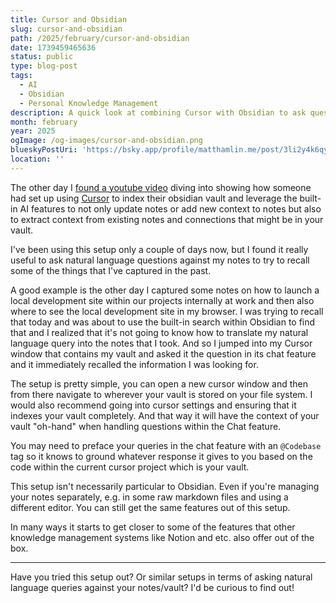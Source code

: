 ```yaml
---
title: Cursor and Obsidian
slug: cursor-and-obsidian
path: /2025/february/cursor-and-obsidian
date: 1739459465636
status: public
type: blog-post
tags:
  - AI
  - Obsidian
  - Personal Knowledge Management
description: A quick look at combining Cursor with Obsidian to ask questions of your notes!
month: february
year: 2025
ogImage: /og-images/cursor-and-obsidian.png
blueskyPostUri: 'https://bsky.app/profile/matthamlin.me/post/3li2y4k6qyc22'
location: ''
---
```



The other day I [found a youtube video](https://youtu.be/nxss50uZgE0?si=1wzRZFW7urqAPQug) diving into showing how someone had set up using [Cursor](https://cursor.sh) to index their obsidian vault and leverage the built-in AI features to not only update notes or add new context to notes but also to extract context from existing notes and connections that might be in your vault.

I've been using this setup only a couple of days now, but I found it really useful to ask natural language questions against my notes to try to recall some of the things that I've captured in the past.

A good example is the other day I captured some notes on how to launch a local development site within our projects internally at work and then also where to see the local development site in my browser. I was trying to recall that today and was about to use the built-in search within Obsidian to find that and I realized that it's not going to know how to translate my natural language query into the notes that I took. And so I jumped into my Cursor window that contains my vault and asked it the question in its chat feature and it immediately recalled the information I was looking for.

The setup is pretty simple, you can open a new cursor window and then from there navigate to wherever your vault is stored on your file system. I would also recommend going into cursor settings and ensuring that it indexes your vault completely. And that way it will have the context of your vault "oh-hand" when handling questions within the Chat feature.

You may need to preface your queries in the chat feature with an `@Codebase` tag so it knows to ground whatever response it gives to you based on the code within the current cursor project which is your vault.

This setup isn't necessarily particular to Obsidian. Even if you're managing your notes separately, e.g. in some raw markdown files and using a different editor. You can still get the same features out of this setup.

In many ways it starts to get closer to some of the features that other knowledge management systems like Notion and etc. also offer out of the box.

---

Have you tried this setup out? Or similar setups in terms of asking natural language queries against your notes/vault? I'd be curious to find out!


